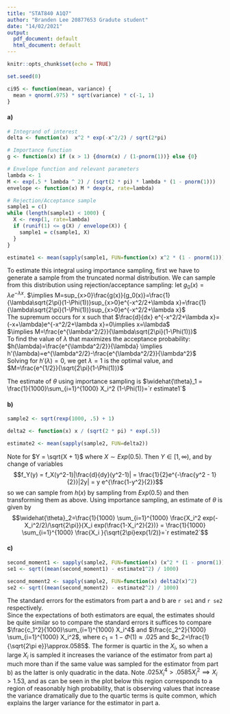 ```yaml
---
title: "STAT840 A1Q7"
author: "Branden Lee 20877653 Gradute student"
date: "14/02/2021"
output:
  pdf_document: default
  html_document: default
---
```


```r
knitr::opts_chunk$set(echo = TRUE)
```

```r
set.seed(0)

ci95 <- function(mean, variance) {
  mean + qnorm(.975) * sqrt(variance) * c(-1, 1)
}
```

#### a)
```r
# Integrand of interest
delta <- function(x)  x^2 * exp(-x^2/2) / sqrt(2*pi)

# Importance function
g <- function(x) if (x > 1) {dnorm(x) / (1-pnorm(1))} else {0}

# Envelope function and relevant parameters
lambda <- 1
M <- exp(.5 * lambda ^ 2) / (sqrt(2 * pi) * lambda * (1 - pnorm(1)))
envelope <- function(x) M * dexp(x, rate=lambda)

# Rejection/Acceptance sample
sample1 = c()
while (length(sample1) < 1000) {
  X <- rexp(1, rate=lambda)
  if (runif(1) <= g(X) / envelope(X)) {
    sample1 = c(sample1, X)
  }
}

estimate1 <- mean(sapply(sample1, FUN=function(x) x^2 * (1 - pnorm(1))))
```
To estimate this integral using importance sampling, first we have to generate a sample from the truncated normal distribution. We can sample from this distribution using rejection/acceptance sampling: let $g_0(x)=\lambda e^{-\lambda x}$.
$\implies M=sup_{x>0}\frac{g(x)}{g_0(x)}=\frac{1}{\lambda\sqrt{2\pi}(1-\Phi(1))}sup_{x>0}e^{-x^2/2+\lambda x}=\frac{1}{\lambda\sqrt{2\pi}(1-\Phi(1))}sup_{x>0}e^{-x^2/2+\lambda x}$  
The supremum occurs for x such that $\frac{d}{dx} e^{-x^2/2+\lambda x}=(-x+\lambda)e^{-x^2/2+\lambda x}=0\implies x=\lambda$  
$\implies M=\frac{e^{\lambda^2/2}}{\lambda\sqrt{2\pi}(1-\Phi(1))}$  
To find the value of $\lambda$ that maximizes the acceptance probability:  
$h(\lambda)=\frac{e^{\lambda^2/2}}{\lambda} \implies h'(\lambda)=e^{\lambda^2/2}-\frac{e^{\lambda^2/2}}{\lambda^2}$  
Solving for $h'(\lambda)=0$, we get $\lambda=1$ is the optimal value, and $M=\frac{e^{1/2}}{\sqrt{2\pi}(1-\Phi(1))}$  

The estimate of $\theta$ using importance sampling is $\widehat{\theta}_1 = \frac{1}{1000}\sum_{i=1}^{1000} X_i^2 (1-\Phi(1))=`r estimate1`$

#### b)
```r
sample2 <- sqrt(rexp(1000, .5) + 1)

delta2 <- function(x) x / (sqrt(2 * pi) * exp(.5))

estimate2 <- mean(sapply(sample2, FUN=delta2))
```
Note for $Y = \sqrt{X + 1}$ where $X\sim Exp(0.5)$. Then $Y\in[1,\infty)$, and by change of variables $$f_Y(y) = f_X(y^2-1)|\frac{d}{dy}(y^2-1)| = \frac{1}{2}e^{-\frac{y^2 - 1}{2}}|2y| = y e^{\frac{1-y^2}{2}}$$ so we can sample from $h(x)$ by sampling from $Exp(0.5)$ and then transforming them as above. Using importance sampling, an estimate of $\theta$ is given by 
$$\widehat{\theta}_2=\frac{1}{1000} \sum_{i=1}^{1000} \frac{X_i^2 exp(-X_i^2/2)/\sqrt{2\pi}}{X_i exp(\frac{1-X_i^2}{2})} = \frac{1}{1000} \sum_{i=1}^{1000} \frac{X_i }{\sqrt{2\pi}exp(1/2)}=`r estimate2`$$


#### c)
```r
second_moment1 <- sapply(sample2, FUN=function(x) (x^2 * (1 - pnorm(1)))^2)
se1 <- sqrt((mean(second_moment1) - estimate1^2) / 1000)

second_moment2 <- sapply(sample2, FUN=function(x) delta2(x)^2)
se2 <- sqrt((mean(second_moment2) - estimate2^2) / 1000)
```
The standard errors for the estimators from part a and b are `r se1` and `r se2` respectively.  
Since the expectations of both estimators are equal, the estimates should be quite similar so to compare the standard errors it suffices to compare $\frac{c_1^2}{1000}\sum_{i=1}^{1000} X_i^4$ and $\frac{c_2^2}{1000} \sum_{i=1}^{1000} X_i^2$, where $c_1=1-\Phi(1)\approx.025$ and $c_2=\frac{1}{\sqrt{2\pi e}}\approx.0585$. The former is quartic in the $X_i$, so when a large $X_i$ is sampled it increases the variance of the estimator from part a) much more than if the same value was sampled for the estimator from part b) as the latter is only quadratic in the data. Note $.025X_i^4>.0585X_i^2\implies X_i>1.53$, and as can be seen in the plot below this region corresponds to a region of reasonably high probability, that is observing values that increase the variance dramatically due to the quartic terms is quite common, which explains the larger variance for the estimator in part a.